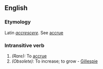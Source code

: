 ==English==

===Etymology===
Latin ''[[accrescere]]''.  See [[accrue]]

===Intransitive verb===
{{en-infl-reg-other-e|accresc|e}}

#''(Rare):'' To [[accrue]]
#''(Obsolete):'' To increase; to grow - [[Gillespie]]